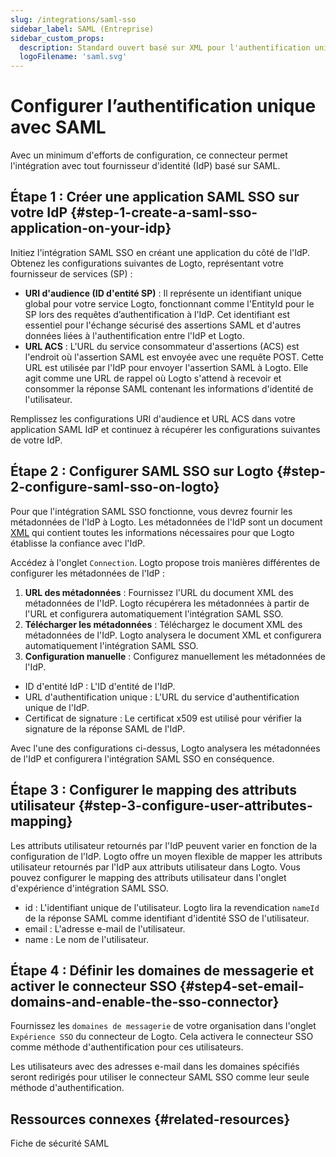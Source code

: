```yaml
---
slug: /integrations/saml-sso
sidebar_label: SAML (Entreprise)
sidebar_custom_props:
  description: Standard ouvert basé sur XML pour l'authentification unique sur le web et la fédération d'identité.
  logoFilename: 'saml.svg'
---
```



# Configurer l’authentification unique avec SAML

Avec un minimum d'efforts de configuration, ce connecteur permet l'intégration avec tout fournisseur d'identité (IdP) basé sur SAML.

<GuideTip />

## Étape 1 : Créer une application SAML SSO sur votre IdP \{#step-1-create-a-saml-sso-application-on-your-idp}

Initiez l'intégration SAML SSO en créant une application du côté de l'IdP. Obtenez les configurations suivantes de Logto, représentant votre fournisseur de services (SP) :

- **URI d'audience (ID d'entité SP)** : Il représente un identifiant unique global pour votre service Logto, fonctionnant comme l'EntityId pour le SP lors des requêtes d’authentification à l'IdP. Cet identifiant est essentiel pour l'échange sécurisé des assertions SAML et d'autres données liées à l'authentification entre l'IdP et Logto.
- **URL ACS** : L'URL du service consommateur d'assertions (ACS) est l'endroit où l'assertion SAML est envoyée avec une requête POST. Cette URL est utilisée par l'IdP pour envoyer l'assertion SAML à Logto. Elle agit comme une URL de rappel où Logto s'attend à recevoir et consommer la réponse SAML contenant les informations d'identité de l'utilisateur.

Remplissez les configurations URI d'audience et URL ACS dans votre application SAML IdP et continuez à récupérer les configurations suivantes de votre IdP.

## Étape 2 : Configurer SAML SSO sur Logto \{#step-2-configure-saml-sso-on-logto}

Pour que l'intégration SAML SSO fonctionne, vous devrez fournir les métadonnées de l'IdP à Logto. Les métadonnées de l'IdP sont un document [XML](https://blog.logto.io/what-is-xml) qui contient toutes les informations nécessaires pour que Logto établisse la confiance avec l'IdP.

Accédez à l'onglet `Connection`. Logto propose trois manières différentes de configurer les métadonnées de l'IdP :

1. **URL des métadonnées** : Fournissez l'URL du document XML des métadonnées de l'IdP. Logto récupérera les métadonnées à partir de l'URL et configurera automatiquement l'intégration SAML SSO.
2. **Télécharger les métadonnées** : Téléchargez le document XML des métadonnées de l'IdP. Logto analysera le document XML et configurera automatiquement l'intégration SAML SSO.
3. **Configuration manuelle** : Configurez manuellement les métadonnées de l'IdP.

- ID d'entité IdP : L'ID d'entité de l'IdP.
- URL d'authentification unique : L'URL du service d'authentification unique de l'IdP.
- Certificat de signature : Le certificat x509 est utilisé pour vérifier la signature de la réponse SAML de l'IdP.

Avec l'une des configurations ci-dessus, Logto analysera les métadonnées de l'IdP et configurera l'intégration SAML SSO en conséquence.

## Étape 3 : Configurer le mapping des attributs utilisateur \{#step-3-configure-user-attributes-mapping}

Les attributs utilisateur retournés par l'IdP peuvent varier en fonction de la configuration de l'IdP. Logto offre un moyen flexible de mapper les attributs utilisateur retournés par l'IdP aux attributs utilisateur dans Logto. Vous pouvez configurer le mapping des attributs utilisateur dans l'onglet d'expérience d'intégration SAML SSO.

- id : L'identifiant unique de l'utilisateur. Logto lira la revendication `nameId` de la réponse SAML comme identifiant d'identité SSO de l'utilisateur.
- email : L'adresse e-mail de l'utilisateur.
- name : Le nom de l'utilisateur.

## Étape 4 : Définir les domaines de messagerie et activer le connecteur SSO \{#step4-set-email-domains-and-enable-the-sso-connector}

Fournissez les `domaines de messagerie` de votre organisation dans l'onglet `Expérience SSO` du connecteur de Logto. Cela activera le connecteur SSO comme méthode d'authentification pour ces utilisateurs.

Les utilisateurs avec des adresses e-mail dans les domaines spécifiés seront redirigés pour utiliser le connecteur SAML SSO comme leur seule méthode d'authentification.

## Ressources connexes \{#related-resources}

<Url href="https://blog.logto.io/saml-security-cheat-sheet">Fiche de sécurité SAML</Url>
